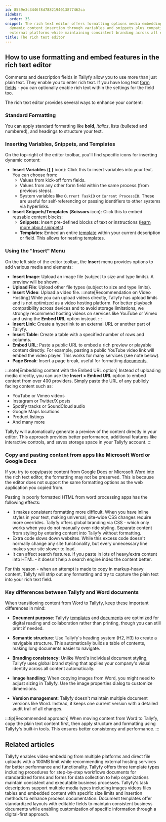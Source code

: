 ```yaml
---
id: 8559e3c3446f8d7882194013877462ca
sidebar:
  order: 35
snippet: The rich text editor offers formatting options media embedding capabilities
  dynamic content insertion through variables and snippets plus compatibility with
  external platforms while maintaining consistent branding across all content.
title: The rich text editor
---
```


## How to use formatting and embed features in the rich text editor

Comments and description fields in Tallyfy allow you to use more than just plain text. They enable you to enter rich text. If you have long text [form fields](/products/pro/tracking-and-tasks/tasks/what-are-form-fields-in-tallyfy/) - you can optionally enable rich text within the settings for the field too.

The rich text editor provides several ways to enhance your content:

### Standard Formatting

You can apply standard formatting like **bold**, *italics*, lists (bulleted and numbered), and headings to structure your text.

### Inserting Variables, Snippets, and Templates

On the top-right of the editor toolbar, you'll find specific icons for inserting dynamic content:

*   **Insert Variables** (**{ }** icon): Click this to insert variables into your text. You can choose from:
    *   Values from kick-off form fields.
    *   Values from any other form field within the same process (from previous steps).
    *   System variables like `Current TaskID` or `Current ProcessID`. These are useful for self-referencing or passing identifiers to other systems via hyperlinks.
*   **Insert Snippets/Templates** (**Scissors** icon): Click this to embed reusable content blocks:
    *   **Snippets**: Insert pre-defined blocks of text or instructions ([learn more about snippets](/products/pro/documenting/templates/snippets/)).
    *   **Templates**: Embed an entire [template](/products/pro/documenting/templates/) within your current description or field. This allows for nesting templates.

### Using the "Insert" Menu

On the left side of the editor toolbar, the **Insert** menu provides options to add various media and elements:

*   **Insert Image**: Upload an image file (subject to size and type limits). A preview will be shown.
*   **Upload File**: Upload other file types (subject to size and type limits).
*   **Insert Video**: Upload a video file.
    :::note[Recommendation on Video Hosting]
    While you can upload videos directly, Tallyfy has upload limits and is not optimized as a video hosting platform. For better playback compatibility across devices and to avoid storage limitations, we strongly recommend hosting videos on services like YouTube or Vimeo and using the **Embed URL** option instead.
    :::
*   **Insert Link**: Create a hyperlink to an external URL or another part of Tallyfy.
*   **Insert Table**: Create a table with a specified number of rows and columns.
*   **Embed URL**: Paste a public URL to embed a rich preview or playable content directly. For example, pasting a public YouTube video link will embed the video player. This works for many services (see note below).
*   **Page Break**: Insert a page break, useful for formatting [documents](/products/pro/documenting/documents/).

:::note[Embedding content with the Embed URL option]
Instead of uploading media directly, you can use the **Insert > Embed URL** option to embed content from over 400 providers. Simply paste the URL of any publicly facing content such as:

- YouTube or Vimeo videos
- Instagram or Twitter/X posts
- Spotify tracks or SoundCloud audio
- Google Maps locations
- Product listings
- And many more

Tallyfy will automatically generate a preview of the content directly in your editor. This approach provides better performance, additional features like interactive controls, and saves storage space in your Tallyfy account.
:::

### Copy and pasting content from apps like Microsoft Word or Google Docs

If you try to copy/paste content from Google Docs or Microsoft Word into the rich text editor, the formatting may not be preserved. This is because the editor does not support the same formatting options as the web application you copied from.

Pasting in poorly formatted HTML from word processing apps has the following effects:

* It makes consistent formatting more difficult. When you have inline styles in your text, making universal, site-wide CSS changes require more overrides. Tallyfy offers global branding via CSS - which only works when you do not manually over-ride styling. Separate content from styling by entering content into Tallyfy without formatting.
* Extra code slows down websites. While this excess code doesn't normally change any site functionality, but every unnecessary line makes your site slower to load.
* It can affect search features. If you paste in lots of heavy/extra content into HTML - it doesn't help a search engine index the content better.

For this reason - when an attempt is made to copy in markup-heavy content, Tallyfy will strip out any formatting and try to capture the plain text into your rich text field.

### Key differences between Tallyfy and Word documents

When transitioning content from Word to Tallyfy, keep these important differences in mind:

- **Document purpose**: Tallyfy [templates](/products/pro/documenting/templates/) and [documents](/products/pro/documenting/documents/) are optimized for digital reading and collaboration rather than printing, though you can still print if needed.

- **Semantic structure**: Use Tallyfy's heading system (H2, H3) to create a navigable structure. This automatically builds a table of contents, making long documents easier to navigate.

- **Branding consistency**: Unlike Word's individual document styling, Tallyfy uses global brand styling that applies your company's visual identity across all content automatically.

- **Image handling**: When copying images from Word, you might need to adjust sizing in Tallyfy. Use the image properties dialog to customize dimensions.

- **Version management**: Tallyfy doesn't maintain multiple document versions like Word. Instead, it keeps one current version with a detailed audit trail of all changes.

:::tip[Recommended approach]
When moving content from Word to Tallyfy, copy the plain text content first, then apply structure and formatting using Tallyfy's built-in tools. This ensures better consistency and performance.
:::


## Related articles
<CardGrid>
<LinkTitleCard header="<b>Edit Task > Add videos to a task</b>" href="/products/pro/tracking-and-tasks/tasks/edit-task/how-can-i-add-videos-to-my-tallyfy-process/" > Tallyfy enables video embedding from multiple platforms and direct file uploads with a 100MB limit while recommending external hosting services for better performance and functionality. </LinkTitleCard>
<LinkTitleCard header="<b>Pro > Essentials</b>" href="/products/pro/documenting/" > Tallyfy offers three template types including procedures for step-by-step workflows documents for standardized forms and forms for data collection to help organizations maintain consistent and executable business processes. </LinkTitleCard>
<LinkTitleCard header="<b>Templates > Insert media</b>" href="/products/pro/documenting/templates/insert-media/" > Tallyfy's task descriptions support multiple media types including images videos files tables and embedded content with specific size limits and insertion methods to enhance process documentation. </LinkTitleCard>
<LinkTitleCard header="<b>Documenting > Documents</b>" href="/products/pro/documenting/documents/" > Document templates offer standardized layouts with editable fields to maintain consistent business documents while enabling customization of specific information through a digital-first approach. </LinkTitleCard>
</CardGrid>